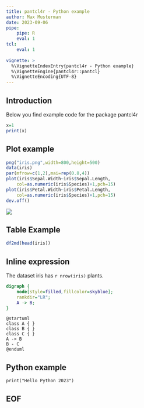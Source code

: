 ```yaml
---
title: pantcl4r - Python example
author: Max Musterman
date: 2023-09-06
pipe:
    pipe: R
    eval: 1
tcl:
    eval: 1
        
vignette: >
  %\VignetteIndexEntry{pantcl4r - Python example}
  %\VignetteEngine{pantcl4r::pantcl}
  %\VignetteEncoding{UTF-8}
---
```


## Introduction

Below you find example code for the package pantcl4r

```r
x=1
print(x)
```

## Plot example

```r
png("iris.png",width=800,height=500)
data(iris)
par(mfrow=c(1,2),mai=rep(0.8,4))
plot(iris$Sepal.Width~iris$Sepal.Length,
    col=as.numeric(iris$Species)+1,pch=15)
plot(iris$Petal.Width~iris$Petal.Length,
    col=as.numeric(iris$Species)+1,pch=15)
dev.off()
```

![](../iris.png)

## Table Example

```r
df2md(head(iris))
```


## Inline expression

The dataset iris has `r nrow(iris)` plants.

```.dot
digraph { 
    node[style=filled,fillcolor=skyblue];
    rankdir="LR";
    A -> B; 
}
```

```.puml
@startuml
class A { }
class B { }
class C { }
A -> B 
B - C
@enduml
```

## Python example

```.pipe
print("Hello Python 2023")
```

## EOF



